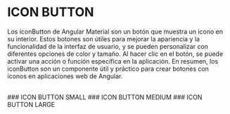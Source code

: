 

<Meta title="Angular Material/Icon Button" />

# ICON BUTTON

Los iconButton de Angular Material son un botón que muestra un icono en su interior. Estos botones son útiles para mejorar la apariencia y la funcionalidad de la interfaz de usuario, y se pueden personalizar con diferentes opciones de color y tamaño. Al hacer clic en el botón, se puede activar una acción o función específica en la aplicación. En resumen, los iconButton son un componente útil y práctico para crear botones con iconos en aplicaciones web de Angular.

<br />
### ICON BUTTON SMALL

<Canvas of={IconButtonStories.small} />
### ICON BUTTON MEDIUM
<Canvas of={IconButtonStories.medium} />
### ICON BUTTON LARGE
<Canvas of={IconButtonStories.large} />
